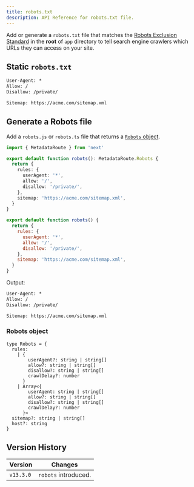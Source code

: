 ```yaml
---
title: robots.txt
description: API Reference for robots.txt file.
---
```


Add or generate a `robots.txt` file that matches the [Robots Exclusion Standard](https://en.wikipedia.org/wiki/Robots.txt#Standard) in the **root** of `app` directory to tell search engine crawlers which URLs they can access on your site.

## Static `robots.txt`

```txt filename="app/robots.txt"
User-Agent: *
Allow: /
Disallow: /private/

Sitemap: https://acme.com/sitemap.xml
```

## Generate a Robots file

Add a `robots.js` or `robots.ts` file that returns a [`Robots` object](#robots-object).

```ts filename="app/robots.ts" switcher
import { MetadataRoute } from 'next'

export default function robots(): MetadataRoute.Robots {
  return {
    rules: {
      userAgent: '*',
      allow: '/',
      disallow: '/private/',
    },
    sitemap: 'https://acme.com/sitemap.xml',
  }
}
```

```js filename="app/robots.js" switcher
export default function robots() {
  return {
    rules: {
      userAgent: '*',
      allow: '/',
      disallow: '/private/',
    },
    sitemap: 'https://acme.com/sitemap.xml',
  }
}
```

Output:

```txt
User-Agent: *
Allow: /
Disallow: /private/

Sitemap: https://acme.com/sitemap.xml
```

### Robots object

```tsx
type Robots = {
  rules:
    | {
        userAgent?: string | string[]
        allow?: string | string[]
        disallow?: string | string[]
        crawlDelay?: number
      }
    | Array<{
        userAgent: string | string[]
        allow?: string | string[]
        disallow?: string | string[]
        crawlDelay?: number
      }>
  sitemap?: string | string[]
  host?: string
}
```

## Version History

| Version   | Changes              |
| --------- | -------------------- |
| `v13.3.0` | `robots` introduced. |
